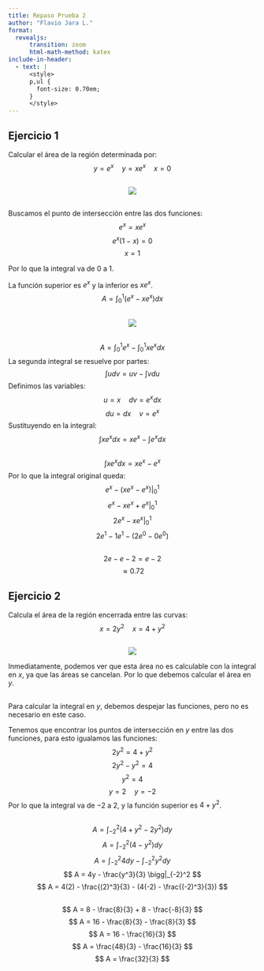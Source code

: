 ```yaml
---
title: Repaso Prueba 2
author: "Flavio Jara L."
format:
  revealjs:
      transition: zoom
      html-math-method: katex
include-in-header:
  - text: |
      <style>
      p,ul {
        font-size: 0.70em;
      }
      </style>
---
```


## Ejercicio 1
Calcular el área de la región determinada por:
$$ y = e^x \quad y = xe^x \quad x = 0 $$

##
::: {style="text-align:center; width:70%; margin-left: auto; margin-right: auto;"}
![](./1.png)
:::

## 
Buscamos el punto de intersección entre las dos funciones:
$$ e^x = xe^x $$
$$ e^x(1-x) = 0 $$
$$ x = 1 $$

Por lo que la integral va de $0$ a $1$.



La función superior es $e^x$ y la inferior es $xe^x$.
$$ A = \int_0^1 (e^x - xe^x) dx $$

##

::: {style="text-align:center; width:100%; margin-left: auto; margin-right: auto;"}
![](./2.png)
:::

##
$$ A = \int_0^1 e^x - \int_0^1 xe^x dx $$
La segunda integral se resuelve por partes:
$$ \int u dv = uv - \int v du $$
Definimos las variables:
$$ u = x \quad dv = e^x dx $$
$$ du = dx \quad v = e^x $$
Sustituyendo en la integral:
$$ \int xe^x dx = xe^x - \int e^x dx $$

##
$$ \int xe^x dx = xe^x - e^x $$
Por lo que la integral original queda:
$$ e^x - (xe^x - e^x) \bigg|_0^1 $$
$$ e^x - xe^x + e^x \bigg|_0^1 $$
$$ 2e^x - xe^x \bigg|_0^1 $$
$$ 2e^1 - 1e^1 - (2e^0 - 0e^0) $$

##
$$ 2e - e - 2 = e - 2 $$
$$ \approx 0.72$$

## Ejercicio 2
Calcula el área de la región encerrada entre las curvas:
$$ x = 2y^2 \quad x = 4 + y^2 $$

##


::: {style="text-align:center; width:70%; margin-left: auto; margin-right: auto;"}
![](./3.png)
:::

Inmediatamente, podemos ver que esta área no es calculable con la integral en $x$, ya que las áreas se cancelan.
Por lo que debemos calcular el área en $y$.

##
Para calcular la integral en $y$, debemos despejar las funciones, pero no es necesario en este caso.

Tenemos que encontrar los puntos de intersección en $y$ entre las dos funciones, para esto igualamos las funciones:
$$ 2y^2 = 4 + y^2 $$
$$ 2y^2 - y^2 = 4 $$
$$ y^2 = 4 $$
$$ y = 2 \quad y = -2 $$
Por lo que la integral va de $-2$ a $2$, y la función superior es $4 + y^2$.

##

$$ A = \int_{-2}^2 (4 + y^2 - 2y^2) dy $$
$$ A = \int_{-2}^2 (4 - y^2) dy $$
$$ A = \int_{-2}^2 4 dy - \int_{-2}^2 y^2 dy $$
$$ A = 4y - \frac{y^3}{3} \bigg|_{-2}^2 $$
$$ A = 4(2) - \frac{(2)^3}{3} - (4(-2) - \frac{(-2)^3}{3}) $$

##
$$ A = 8 - \frac{8}{3} + 8 - \frac{-8}{3} $$
$$ A = 16 - \frac{8}{3} - \frac{8}{3} $$
$$ A = 16 - \frac{16}{3} $$
$$ A = \frac{48}{3} - \frac{16}{3} $$
$$ A = \frac{32}{3} $$

